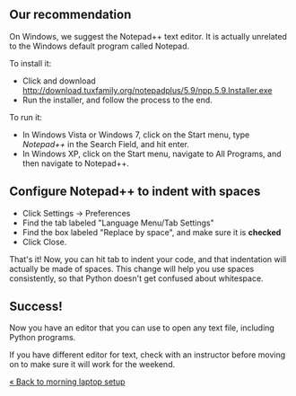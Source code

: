 == Our recommendation ==

On Windows, we suggest the Notepad++ text editor. It is actually unrelated to the Windows default program called Notepad.

To install it:

* Click and download http://download.tuxfamily.org/notepadplus/5.9/npp.5.9.Installer.exe
* Run the installer, and follow the process to the end.

To run it:

* In Windows Vista or Windows 7, click on the Start menu, type ''Notepad++'' in the Search Field, and hit enter. 
* In Windows XP, click on the Start menu, navigate to All Programs, and then navigate to Notepad++.

== Configure Notepad++ to indent with spaces ==

* Click Settings -> Preferences
* Find the tab labeled "Language Menu/Tab Settings"
* Find the box labeled "Replace by space", and make sure it is '''checked'''
* Click Close.

That's it! Now, you can hit tab to indent your code, and that indentation will actually be made of spaces. This change will help you use spaces consistently, so that Python doesn't get confused about whitespace.

== Success! ==

Now you have an editor that you can use to open any text file, including Python programs.

If you have different editor for text, check with an instructor before moving on to make sure it will work for the weekend.

[[Morning laptop setup|&laquo; Back to morning laptop setup]]
